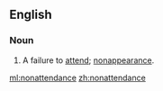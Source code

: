 ==English==
===Noun===
{{en-noun}}
# A failure to [[attend]]; [[nonappearance]].

[[ml:nonattendance]]
[[zh:nonattendance]]